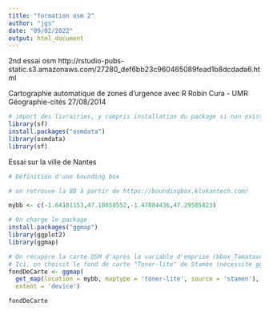 ```yaml
---
title: "formation osm 2"
author: "jgs"
date: "09/02/2022"
output: html_document
---
```


2nd essai osm
http://rstudio-pubs-static.s3.amazonaws.com/27280_def6bb23c960465089fead1b8dcdada6.html


Cartographie automatique de zones d’urgence avec R
Robin Cura - UMR Géographie-cités
27/08/2014



```r
# import des livrairies, y compris installation du package si non existant
library(sf)
install.packages("osmdata")
library(osmdata)
library(sf)


```

Essai sur la ville de Nantes
 
 
```r
# Définition d'une bounding box

# on retrouve la BB à partir de https://boundingbox.klokantech.com/

mybb <- c(-1.64181153,47.18058552,-1.47884436,47.29585823)

# On charge le package
install.packages("ggmap")
library(ggplot2)
library(ggmap)

# On récupère la carte OSM d'après la variable d'emprise (bbox_Tamatave)
# Ici, on choisit le fond de carte "Toner-lite" de Stamen (nécessite ggmap >= 2.4)
fondDeCarte <- ggmap(
  get_map(location = mybb, maptype = 'toner-lite', source = 'stamen'),
  extent = 'device')

fondDeCarte

```
